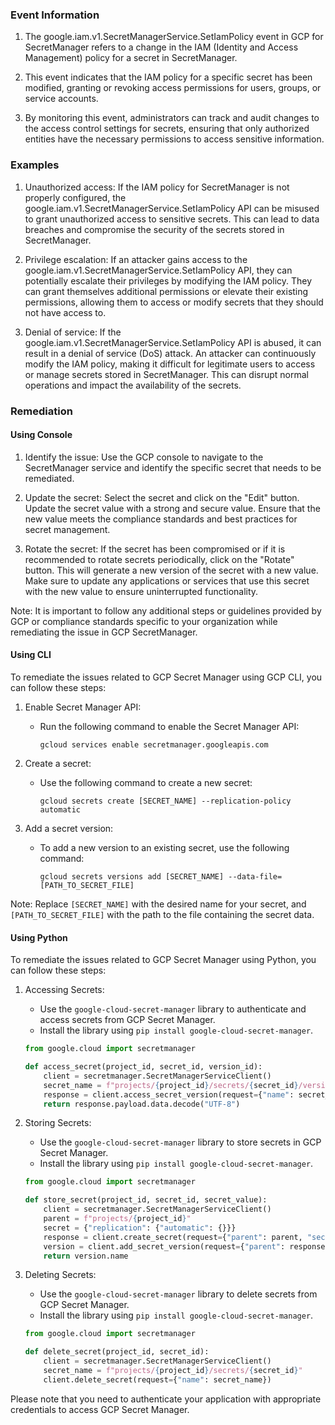 
### Event Information

1. The google.iam.v1.SecretManagerService.SetIamPolicy event in GCP for SecretManager refers to a change in the IAM (Identity and Access Management) policy for a secret in SecretManager.

2. This event indicates that the IAM policy for a specific secret has been modified, granting or revoking access permissions for users, groups, or service accounts.

3. By monitoring this event, administrators can track and audit changes to the access control settings for secrets, ensuring that only authorized entities have the necessary permissions to access sensitive information.


### Examples

1. Unauthorized access: If the IAM policy for SecretManager is not properly configured, the google.iam.v1.SecretManagerService.SetIamPolicy API can be misused to grant unauthorized access to sensitive secrets. This can lead to data breaches and compromise the security of the secrets stored in SecretManager.

2. Privilege escalation: If an attacker gains access to the google.iam.v1.SecretManagerService.SetIamPolicy API, they can potentially escalate their privileges by modifying the IAM policy. They can grant themselves additional permissions or elevate their existing permissions, allowing them to access or modify secrets that they should not have access to.

3. Denial of service: If the google.iam.v1.SecretManagerService.SetIamPolicy API is abused, it can result in a denial of service (DoS) attack. An attacker can continuously modify the IAM policy, making it difficult for legitimate users to access or manage secrets stored in SecretManager. This can disrupt normal operations and impact the availability of the secrets.

### Remediation

#### Using Console

1. Identify the issue: Use the GCP console to navigate to the SecretManager service and identify the specific secret that needs to be remediated.

2. Update the secret: Select the secret and click on the "Edit" button. Update the secret value with a strong and secure value. Ensure that the new value meets the compliance standards and best practices for secret management.

3. Rotate the secret: If the secret has been compromised or if it is recommended to rotate secrets periodically, click on the "Rotate" button. This will generate a new version of the secret with a new value. Make sure to update any applications or services that use this secret with the new value to ensure uninterrupted functionality.

Note: It is important to follow any additional steps or guidelines provided by GCP or compliance standards specific to your organization while remediating the issue in GCP SecretManager.

#### Using CLI

To remediate the issues related to GCP Secret Manager using GCP CLI, you can follow these steps:

1. Enable Secret Manager API:
   - Run the following command to enable the Secret Manager API:
     ```
     gcloud services enable secretmanager.googleapis.com
     ```

2. Create a secret:
   - Use the following command to create a new secret:
     ```
     gcloud secrets create [SECRET_NAME] --replication-policy automatic
     ```

3. Add a secret version:
   - To add a new version to an existing secret, use the following command:
     ```
     gcloud secrets versions add [SECRET_NAME] --data-file=[PATH_TO_SECRET_FILE]
     ```

Note: Replace `[SECRET_NAME]` with the desired name for your secret, and `[PATH_TO_SECRET_FILE]` with the path to the file containing the secret data.

#### Using Python

To remediate the issues related to GCP Secret Manager using Python, you can follow these steps:

1. Accessing Secrets:
   - Use the `google-cloud-secret-manager` library to authenticate and access secrets from GCP Secret Manager.
   - Install the library using `pip install google-cloud-secret-manager`.

   ```python
   from google.cloud import secretmanager

   def access_secret(project_id, secret_id, version_id):
       client = secretmanager.SecretManagerServiceClient()
       secret_name = f"projects/{project_id}/secrets/{secret_id}/versions/{version_id}"
       response = client.access_secret_version(request={"name": secret_name})
       return response.payload.data.decode("UTF-8")
   ```

2. Storing Secrets:
   - Use the `google-cloud-secret-manager` library to store secrets in GCP Secret Manager.
   - Install the library using `pip install google-cloud-secret-manager`.

   ```python
   from google.cloud import secretmanager

   def store_secret(project_id, secret_id, secret_value):
       client = secretmanager.SecretManagerServiceClient()
       parent = f"projects/{project_id}"
       secret = {"replication": {"automatic": {}}}
       response = client.create_secret(request={"parent": parent, "secret_id": secret_id, "secret": secret})
       version = client.add_secret_version(request={"parent": response.name, "payload": {"data": secret_value.encode("UTF-8")}})
       return version.name
   ```

3. Deleting Secrets:
   - Use the `google-cloud-secret-manager` library to delete secrets from GCP Secret Manager.
   - Install the library using `pip install google-cloud-secret-manager`.

   ```python
   from google.cloud import secretmanager

   def delete_secret(project_id, secret_id):
       client = secretmanager.SecretManagerServiceClient()
       secret_name = f"projects/{project_id}/secrets/{secret_id}"
       client.delete_secret(request={"name": secret_name})
   ```

Please note that you need to authenticate your application with appropriate credentials to access GCP Secret Manager.

